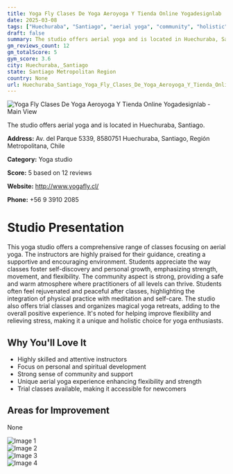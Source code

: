 ```yaml
---
title: Yoga Fly Clases De Yoga Aeroyoga Y Tienda Online Yogadesignlab
date: 2025-03-08
tags: ["Huechuraba", "Santiago", "aerial yoga", "community", "holistic", "Huechuraba, Santiago"]  
draft: false
summary: The studio offers aerial yoga and is located in Huechuraba, Santiago.
gm_reviews_count: 12
gm_totalScore: 5
gym_score: 3.6
city: Huechuraba,_Santiago
state: Santiago Metropolitan Region
country: None
url: Huechuraba_Santiago_Yoga_Fly_Clases_De_Yoga_Aeroyoga_Y_Tienda_Online_Yogadesignlab
---
```


<div className="aspect-[16/9] relative my-8">
  <img 
    src="https://lh5.googleusercontent.com/p/AF1QipMzISV9acAmsi48ZXBaNR3wnFgZnAWf19xOwhEW=w1920-h1080-k-no"
    alt="Yoga Fly Clases De Yoga Aeroyoga Y Tienda Online Yogadesignlab - Main View"
    className="object-cover absolute inset-0 w-full h-full rounded-lg"
  />
</div>

The studio offers aerial yoga and is located in Huechuraba, Santiago.

**Address:** Av. del Parque 5339, 8580751 Huechuraba, Santiago, Región Metropolitana, Chile

**Category:** Yoga studio

**Score:** 5 based on 12 reviews

**Website:** http://www.yogafly.cl/

**Phone:** +56 9 3910 2085

# Studio Presentation

This yoga studio offers a comprehensive range of classes focusing on aerial yoga. The instructors are highly praised for their guidance, creating a supportive and encouraging environment. Students appreciate the way classes foster self-discovery and personal growth, emphasizing strength, movement, and flexibility. The community aspect is strong, providing a safe and warm atmosphere where practitioners of all levels can thrive. Students often feel rejuvenated and peaceful after classes, highlighting the integration of physical practice with meditation and self-care. The studio also offers trial classes and organizes magical yoga retreats, adding to the overall positive experience. 
It's noted for helping improve flexibility and relieving stress, making it a unique and holistic choice for yoga enthusiasts.

## Why You'll Love It

- Highly skilled and attentive instructors
- Focus on personal and spiritual development
- Strong sense of community and support
- Unique aerial yoga experience enhancing flexibility and strength
- Trial classes available, making it accessible for newcomers

## Areas for Improvement

None

<div className="grid grid-cols-1 xl:grid-cols-2 gap-4 my-8">
<div className="aspect-[4/3] relative"><img src="https://lh3.googleusercontent.com/p/AF1QipOPNnljumHN-kXG5FswFBwzlThhju_bpZBgMuC8=w1920-h1080-k-no" alt="Image 1" className="object-cover absolute inset-0 w-full h-full rounded-lg" /></div>
<div className="aspect-[4/3] relative"><img src="https://lh5.googleusercontent.com/p/AF1QipPV54ABWpEbyj-uCeZtmZxYbhBMMOuYpveMu9pR=w1920-h1080-k-no" alt="Image 2" className="object-cover absolute inset-0 w-full h-full rounded-lg" /></div>
<div className="aspect-[4/3] relative"><img src="https://lh5.googleusercontent.com/p/AF1QipPwafBAJNDlYeVTwdxvQFG-0lp2dyDt4jE_Pe2f=w1920-h1080-k-no" alt="Image 3" className="object-cover absolute inset-0 w-full h-full rounded-lg" /></div>
<div className="aspect-[4/3] relative"><img src="https://lh5.googleusercontent.com/p/AF1QipNQfD9EMspPdpgtzM3GGmNnbYcVg_MVcuZs7DS8=w1920-h1080-k-no" alt="Image 4" className="object-cover absolute inset-0 w-full h-full rounded-lg" /></div>
</div>